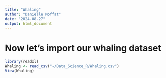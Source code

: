 ```yaml
---
title: "Whaling"
author: "Danielle Moffat"
date: "2024-08-27"
output: html_document
---
```


# Now let's import our whaling dataset
```r
library(readxl)
Whaling <- read_csv("~/Data_Science_R/Whaling.csv")
View(Whaling)
```